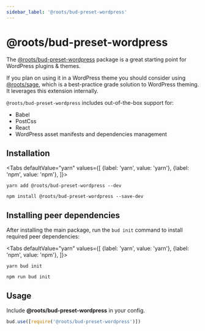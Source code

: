 ```yaml
---
sidebar_label: '@roots/bud-preset-wordpress'
---
```



# @roots/bud-preset-wordpress

The [@roots/bud-preset-wordpress](/extensions/presets/bud-preset-wordpress) package is a great starting point for WordPress plugins & themes.

If you plan on using it in a WordPress theme you should consider using [@roots/sage](https://github.com/roots/sage), which is a best-practice grade
solution to WordPress theming. It leverages this extension internally.

`@roots/bud-preset-wordpress` includes out-of-the-box support for:

- Babel
- PostCss
- React
- WordPress asset manifests and dependencies management

## Installation

<Tabs
  defaultValue="yarn"
  values={[
    {label: 'yarn', value: 'yarn'},
    {label: 'npm', value: 'npm'},
  ]}>
  <TabItem value="yarn">

    yarn add @roots/bud-preset-wordpress --dev

  </TabItem>
  <TabItem value="npm">

    npm install @roots/bud-preset-wordpress --save-dev

  </TabItem>
</Tabs>

## Installing peer dependencies

After installing the main package, run the `bud init` command to install required peer dependencies:

<Tabs
  defaultValue="yarn"
  values={[
    {label: 'yarn', value: 'yarn'},
    {label: 'npm', value: 'npm'},
  ]}>
  <TabItem value="yarn">

    yarn bud init

  </TabItem>
  <TabItem value="npm">

    npm run bud init

  </TabItem>
</Tabs>

## Usage

Include **@roots/bud-preset-wordpress** in your config.

```js {4}
bud.use([require('@roots/bud-preset-wordpress')])
```

